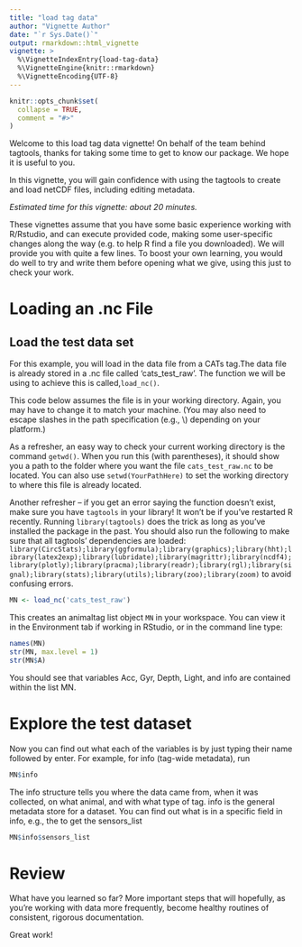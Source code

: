 ```yaml
---
title: "load tag data"
author: "Vignette Author"
date: "`r Sys.Date()`"
output: rmarkdown::html_vignette
vignette: >
  %\VignetteIndexEntry{load-tag-data}
  %\VignetteEngine{knitr::rmarkdown}
  %\VignetteEncoding{UTF-8}
---
```


```r
knitr::opts_chunk$set(
  collapse = TRUE,
  comment = "#>"
)
```
Welcome to this load tag data vignette! On behalf of the team behind tagtools, thanks for taking some time to get to know our package. We hope it is useful to you. 

In this vignette, you will gain confidence with using the tagtools to create and load netCDF files, including editing metadata. 

*Estimated time for this vignette: about 20 minutes.*

These vignettes assume that you have some basic experience working with R/Rstudio, and can execute provided code, making some user-specific changes along the way (e.g. to help R find a file you downloaded). We will provide you with quite a few lines. To boost your own learning, you would do well to try and write them before opening what we give, using this just to check your work.


# Loading an .nc File

##  Load the test data set
For this example, you will load in the data file from a CATs tag.The data file is already stored in a .nc file called 'cats_test_raw'. The function we will be using to achieve this is called,`load_nc()`.

This code below assumes the file is in your working directory. Again, you may have to change it to match your machine. (You may also need to escape slashes in the path specification (e.g., \\) depending on your platform.)

As a refresher, an easy way to check your current working directory is the command `getwd()`. When you run this (with parentheses), it should show you a path to the folder where you want the file `cats_test_raw.nc` to be located. You can also use `setwd(YourPathHere)` to set the working directory to where this file is already located. 

Another refresher -- if you get an error saying the function doesn't exist, make sure you have `tagtools` in your library! It won't be if you've restarted R recently. Running `library(tagtools)` does the trick as long as you've installed the package in the past. You should also run the following to make sure that all tagtools' dependencies are loaded: `library(CircStats);library(ggformula);library(graphics);library(hht);library(latex2exp);library(lubridate);library(magrittr);library(ncdf4);library(plotly);library(pracma);library(readr);library(rgl);library(signal);library(stats);library(utils);library(zoo);library(zoom)` to avoid confusing errors.

```r
MN <- load_nc('cats_test_raw')
```

This creates an animaltag list object `MN` in your workspace. You can view it in the Environment tab if working in RStudio, or in the command line type:

```r
names(MN)
str(MN, max.level = 1)
str(MN$A)
```

You should see that variables Acc, Gyr, Depth, Light, and info are contained within the list MN.

# Explore the test dataset

Now you can find out what each of the variables is by just typing their name followed by enter. For example, for info (tag-wide metadata), run

```r
MN$info
```

The info structure tells you where the data came from, when it was collected, on what animal, and with what type of tag. info is the general metadata store for a dataset. You can find out what is in a specific field in info, e.g., the to get the sensors\_list 

```r
MN$info$sensors_list
```

# Review

What have you learned so far? More important steps that will hopefully, as you're working with data more frequently, become healthy routines of consistent, rigorous documentation. 

Great work!